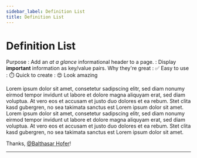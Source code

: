 ```yaml
---
sidebar_label: Definition List
title: Definition List
---
```


# Definition List

Purpose
  : Add an _at a glance_ informational header to a page.
  : Display **important** information as key/value pairs.
Why they're great
  : ✅ Easy to use
  : ⏱️ Quick to create
  : 😍 Look amazing

Lorem ipsum dolor sit amet, consetetur sadipscing elitr, sed diam nonumy eirmod tempor invidunt ut labore et dolore
magna aliquyam erat, sed diam voluptua. At vero eos et accusam et justo duo dolores et ea rebum. Stet clita kasd
gubergren, no sea takimata sanctus est Lorem ipsum dolor sit amet. Lorem ipsum dolor sit amet, consetetur sadipscing
elitr, sed diam nonumy eirmod tempor invidunt ut labore et dolore magna aliquyam erat, sed diam voluptua. At vero eos
et accusam et justo duo dolores et ea rebum. Stet clita kasd gubergren, no sea takimata sanctus est Lorem ipsum dolor
sit amet.

Thanks, [@Balthasar Hofer](https://github.com/lebalz/ofi-blog)!

---
